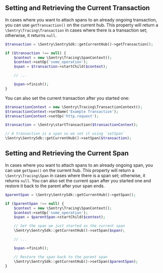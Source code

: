## Setting and Retrieving the Current Transaction

In cases where you want to attach spans to an already ongoing transaction, you can use `getTransaction()` on the current hub. This property will return a `\Sentry\Tracing\Transaction` in cases where there is a transaction set; otherwise, it returns `null`.

```php
$transaction = \Sentry\SentrySdk::getCurrentHub()->getTransaction();

if ($transaction !== null) {
    $context = new \Sentry\Tracing\SpanContext();
    $context->setOp('some_operation');
    $span = $transaction->startChild($context);

    // ...

    $span->finish();
}
```

You can also set the current transaction after you started one:

```php
$transactionContext = new \Sentry\Tracing\TransactionContext();
$transactionContext->setName('Example Transaction');
$transactionContext->setOp('http.request');

$transaction = \Sentry\startTransaction($transactionContext);

// A transaction is a span so we set it using `setSpan`
\Sentry\SentrySdk::getCurrentHub()->setSpan($transaction);
```

## Setting and Retrieving the Current Span

In cases where you want to attach spans to an already ongoing span, you can use `getSpan()` on the current hub. This property will return a `\Sentry\Tracing\Span` in cases where there is a span set; otherwise, it returns `null`. You can also set the current span after you started one and restore it back to the parent after your span ends.

```php
$parentSpan = \Sentry\SentrySdk::getCurrentHub()->getSpan();

if ($parentSpan !== null) {
    $context = new \Sentry\Tracing\SpanContext();
    $context->setOp('some_operation');
    $span = $parentSpan->startChild($context);

    // Set the span we just started as the current span
    \Sentry\SentrySdk::getCurrentHub()->setSpan($span);

    // ...

    $span->finish();

    // Restore the span back to the parent span
    \Sentry\SentrySdk::getCurrentHub()->setSpan($parentSpan);
}
```
